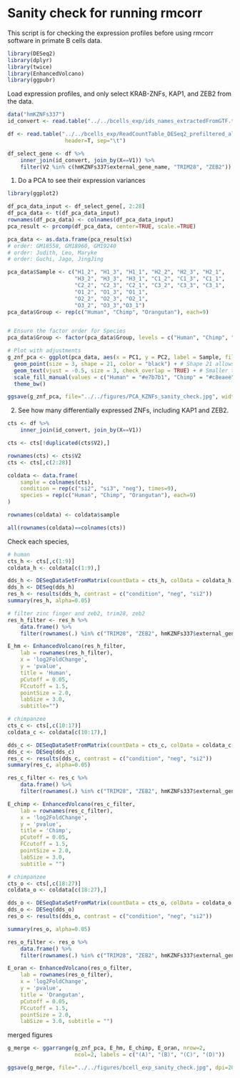 # Sanity check for running rmcorr

This script is for checking the expression profiles before using rmcorr software in primate B cells data.

```r
library(DESeq2)
library(dplyr)
library(twice)
library(EnhancedVolcano)
library(ggpubr)
```

Load expression profiles, and only select KRAB-ZNFs, KAP1, and ZEB2 from the data.

```r
data("hmKZNFs337")
id_convert <- read.table("../../bcells_exp/ids_names_extractedFromGTF.txt")

df <- read.table("../../bcells_exp/ReadCountTable_DESeq2_prefiltered_allSpecies.tsv",
                  header=T, sep="\t")

df_select_gene <- df %>%
    inner_join(id_convert, join_by(X==V1)) %>%
    filter(V2 %in% c(hmKZNFs337$external_gene_name, "TRIM28", "ZEB2")) #329
```

1. Do a PCA to see their expression variances

```r
library(ggplot2)

df_pca_data_input <- df_select_gene[, 2:28]
df_pca_data <- t(df_pca_data_input)
rownames(df_pca_data) <- colnames(df_pca_data_input)
pca_result <- prcomp(df_pca_data, center=TRUE, scale.=TRUE)

pca_data <- as.data.frame(pca_result$x)
# order: GM18558, GM18960, GM19240
# order: Judith, Leo, Maryke
# order: Guchi, Jago, JingJing

pca_data$Sample <- c("H1_2", "H1_3", "H1_1", "H2_2", "H2_3", "H2_1",
                     "H3_2", "H3_3", "H3_1", "C1_2", "C1_3", "C1_1",
                     "C2_2", "C2_3", "C2_1", "C3_2", "C3_3", "C3_1", 
                     "O1_2", "O1_3", "O1_1",
                     "O2_2", "O2_3", "O2_1", 
                     "O3_2", "O3_3","O3_1")
pca_data$Group <- rep(c("Human", "Chimp", "Orangutan"), each=9)


# Ensure the factor order for Species
pca_data$Group <- factor(pca_data$Group, levels = c("Human", "Chimp", "Orangutan"))

# Plot with adjustments
g_znf_pca <- ggplot(pca_data, aes(x = PC1, y = PC2, label = Sample, fill = Group)) +
  geom_point(size = 3, shape = 21, color = "black") + # Shape 21 allows fill color
  geom_text(vjust = -0.5, size = 3, check_overlap = TRUE) + # Smaller text, avoid overlap
  scale_fill_manual(values = c("Human" = "#e7b7b1", "Chimp" = "#c8eaee", "Orangutan" = "#b2beb5")) +
  theme_bw()

ggsave(g_znf_pca, file="../../figures/PCA_KZNFs_sanity_check.jpg", width=5, height=4, dpi=300)

```


2. See how many differentially expressed ZNFs, including KAP1 and ZEB2.

```r
cts <- df %>%
    inner_join(id_convert, join_by(X==V1))

cts <- cts[!duplicated(cts$V2),]

rownames(cts) <- cts$V2
cts <- cts[,c(2:28)]

coldata <- data.frame(
    sample = colnames(cts),
    condition = rep(c("si2", "si3", "neg"), times=9),
    species = rep(c("Human", "Chimp", "Orangutan"), each=9)
)

rownames(coldata) <- coldata$sample

all(rownames(coldata)==colnames(cts))
```

Check each species,

```r
# human
cts_h <- cts[,c(1:9)]
coldata_h <- coldata[c(1:9),]

dds_h <- DESeqDataSetFromMatrix(countData = cts_h, colData = coldata_h, design = ~condition)
dds_h <- DESeq(dds_h)
res_h <- results(dds_h, contrast = c("condition", "neg", "si2"))
summary(res_h, alpha=0.05)

# filter zinc finger and zeb2, trim28, zeb2
res_h_filter <- res_h %>%
    data.frame() %>%
    filter(rownames(.) %in% c("TRIM28", "ZEB2", hmKZNFs337$external_gene_name))

E_hm <- EnhancedVolcano(res_h_filter,
    lab = rownames(res_h_filter),
    x = 'log2FoldChange',
    y = 'pvalue',
    title = 'Human',
    pCutoff = 0.05,
    FCcutoff = 1.5,
    pointSize = 2.0,
    labSize = 3.0,
    subtitle="")
```



```r
# chimpanzee
cts_c <- cts[,c(10:17)]
coldata_c <- coldata[c(10:17),]

dds_c <- DESeqDataSetFromMatrix(countData = cts_c, colData = coldata_c, design = ~condition)
dds_c <- DESeq(dds_c)
res_c <- results(dds_c, contrast = c("condition", "neg", "si2"))
summary(res_c, alpha=0.05)

res_c_filter <- res_c %>%
    data.frame() %>%
    filter(rownames(.) %in% c("TRIM28", "ZEB2", hmKZNFs337$external_gene_name))

E_chimp <- EnhancedVolcano(res_c_filter,
    lab = rownames(res_c_filter),
    x = 'log2FoldChange',
    y = 'pvalue',
    title = 'Chimp',
    pCutoff = 0.05,
    FCcutoff = 1.5,
    pointSize = 2.0,
    labSize = 3.0,
    subtitle = "")

```

```r
# chimpanzee
cts_o <- cts[,c(18:27)]
coldata_o <- coldata[c(18:27),]

dds_o <- DESeqDataSetFromMatrix(countData = cts_o, colData = coldata_o, design = ~condition)
dds_o <- DESeq(dds_o)
res_o <- results(dds_o, contrast = c("condition", "neg", "si2"))

summary(res_o, alpha=0.05)

res_o_filter <- res_o %>%
    data.frame() %>%
    filter(rownames(.) %in% c("TRIM28", "ZEB2", hmKZNFs337$external_gene_name))

E_oran <- EnhancedVolcano(res_o_filter,
    lab = rownames(res_o_filter),
    x = 'log2FoldChange',
    y = 'pvalue',
    title = 'Orangutan',
    pCutoff = 0.05,
    FCcutoff = 1.5,
    pointSize = 2.0,
    labSize = 3.0, subtitle = "")
```

merged figures
```r
g_merge <- ggarrange(g_znf_pca, E_hm, E_chimp, E_oran, nrow=2, 
                     ncol=2, labels = c("(A)", "(B)", "(C)", "(D)"))

ggsave(g_merge, file="../../figures/bcell_exp_sanity_check.jpg", dpi=200, width=13, height=11)
```

